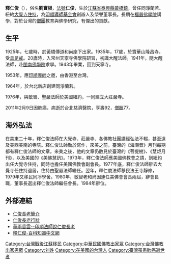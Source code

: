 '''釋仁俊'''（{{bd|1919年||2011年|2月9日|catIdx=Shi釋仁俊}}），俗名'''劉寶根'''，[[法號|法號]]'''仁俊'''，生於[[江蘇省_(中華民國)|江蘇省]][[泰興縣|泰興縣]][[黃橋鎮_(泰興市)|黃橋鎮]]，曾任同淨蘭若、紐約[[大覺寺|大覺寺]][[住持|住持]]，為[[印順導師基金會|印順導師基金會]]創辦人及榮譽董事長。長期在[[福嚴佛學院|福嚴佛學院]]講學，對於台灣的[[僧團|僧團]]教育與佛學研究，有傑出的貢獻。

==生平==
1925年，七歲時，於黃橋傳道和尚座下出家。1935年，17歲，於寶華山隆昌寺，受[[具足戒|具足戒]]。20歲時，入常州天寧寺佛學院研習，初識大醒法師。1941年，隨大醒法師，赴[[閩南佛學院|閩南佛學院]]求學。1943年畢業，回到天寧寺。

1953年，應[[印順導師|印順導師]]之邀，由香港至台灣。

1964年，於台北新店創建同淨蘭若。

1976年，與敏智、聖嚴法師於美國紐約，一同建立大莊嚴寺。

2011年2月9日因肺癌，病逝於台北慈濟醫院，享壽92，[[僧臘|僧臘]]77。

==海外弘法==
在美東二十年，釋仁俊法師在大覺寺、莊嚴寺、各佛教社團講經弘法不輟，甚至遠及美西美南的寺院。釋仁俊法師勤於寫作，來美之前，臺灣的《海潮音》月刊每期都有釋仁俊法師的文章。來美之後，他的文章仍散見於臺灣的《菩提樹》、《慧炬月刊》，以及美國的《美佛慧訊》。1973年，釋仁俊法師應美國佛教會之請，到紐約出任大覺寺住持，同時也擔任美國佛教會副會長。1977年底，釋仁俊法師辭去大覺寺任住持退居，住持由聖嚴法師繼任。翌年，釋仁俊法師移民法王寺靜修，1979年又移民同凈學舍。1980年，敏智老和尚因連任美佛會會長兩屆，辭會長職，董事長選出釋仁俊法師繼任會長。1984年辭位。

==外部連結==
*[http://www.bodhimonastery.net/bodhi2/@about/a1_1_intro.htm 仁俊長老簡介]
*[http://www.fuyan.org.tw/fu201102/201102-2.html 仁俊長老行狀]
*[https://web.archive.org/web/20100423003455/http://www.yinshun.org.tw/books/20/yinshun20-06.html 華雨香雲--印順法師說仁俊長老]
*[https://www.easyatm.com.tw/wiki/釋仁俊 釋仁俊-百科知識中文網]

{{DEFAULTSORT:Shi釋仁俊}}
[[Category:台灣戰後江蘇移民|Category:台灣戰後江蘇移民]]
[[Category:中華民國佛教出家眾|Category:中華民國佛教出家眾]]
[[Category:台灣佛教出家男眾|Category:台灣佛教出家男眾]]
[[Category:刘姓|Category:刘姓]]
[[Category:在美國的台灣人|Category:在美國的台灣人]]
[[Category:臺灣罹患肺癌逝世者|Category:臺灣罹患肺癌逝世者]]